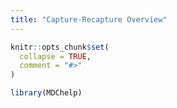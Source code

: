 ```yaml
---
title: "Capture-Recapture Overview"
---
```


```r
knitr::opts_chunk$set(
  collapse = TRUE,
  comment = "#>"
)
```

```r
library(MDChelp)
```
